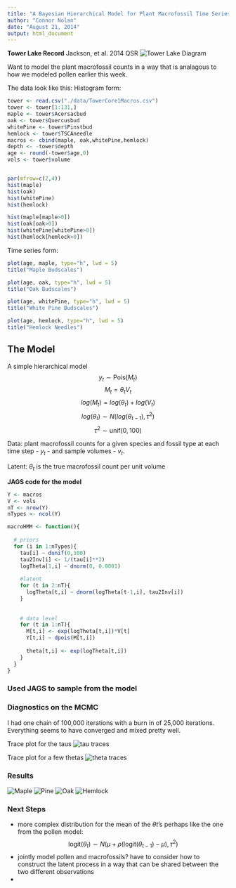 ```yaml
---
title: "A Bayesian Hierarchical Model for Plant Macrofossil Time Series"
author: "Connor Nolan"
date: "August 21, 2014"
output: html_document
---
```


**Tower Lake Record** 
Jackson, et al. 2014 QSR
![Tower Lake Diagram](figures/TowerDiagram.png)

Want to model the plant macrofossil counts in a way that is analagous to how we modeled pollen earlier this week. 

The data look like this:
Histogram form:

```r

tower <- read.csv("./data/TowerCore1Macros.csv")
tower <- tower[1:131,]
maple <- tower$Acersacbud
oak <- tower$Quercusbud
whitePine <- tower$Pinstbud
hemlock <- tower$TSCAneedle
macros <- cbind(maple, oak,whitePine,hemlock)
depth <- -tower$depth
age <- round(-tower$age,0)
vols <- tower$volume


par(mfrow=c(2,4))
hist(maple)
hist(oak)
hist(whitePine)
hist(hemlock)

hist(maple[maple>0])
hist(oak[oak>0])
hist(whitePine[whitePine>0])
hist(hemlock[hemlock>0])

```

Time series form:

```r

plot(age, maple, type="h", lwd = 5)
title("Maple Budscales")

plot(age, oak, type="h", lwd = 5)
title("Oak Budscales")

plot(age, whitePine, type="h", lwd = 5)
title("White Pine Budscales")

plot(age, hemlock, type="h", lwd = 5)
title("Hemlock Needles")

```

## The Model

A simple hierarchical model
$$
y_{t} \sim \mbox{Pois}(M_{t})
$$
$$
M_{t} = \theta_{t}V_{t}
$$
$$
log(M_{t}) = log(\theta_{t}) + log(V_{t})
$$
$$
log(\theta_{t}) \sim N(log(\theta_{t-1}), \tau^{2})
$$
$$
\tau^{2} \sim \mbox{unif}(0,100)
$$


Data: plant macrofossil counts for a given species and fossil type at each time step - $y_{t}$ - and sample volumes - $v_{t}$. 

Latent: $\theta_{t}$ is the true macrofossil count per unit volume


**JAGS code for the model**
```r
Y <- macros
V <- vols
nT <- nrow(Y)
nTypes <- ncol(Y)

macroHMM <- function(){
  
  # priors
  for (i in 1:nTypes){
    tau[i] ~ dunif(0,100)
    tau2Inv[i] <- 1/(tau[i]**2)
    logTheta[1,i] ~ dnorm(0, 0.0001)
    
    #latent
    for (t in 2:nT){
      logTheta[t,i] ~ dnorm(logTheta[t-1,i], tau2Inv[i])
    }
  
    
    # data level
    for (t in 1:nT){
      M[t,i] <- exp(logTheta[t,i])*V[t]
      Y[t,i] ~ dpois(M[t,i])
      
      theta[t,i] <- exp(logTheta[t,i])
    }
  }
}


```


### Used JAGS to sample from the model

### Diagnostics on the MCMC 
I had one chain of 100,000 iterations with a burn in of 25,000 iterations. Everything seems to have converged and mixed pretty well. 

Trace plot for the taus
![tau traces](figures/var-trace.png)

Trace plot for a few thetas
![theta traces](figures/theta-trace.png)


### Results

![Maple](figures/Maple.png)
![Pine](figures/pine.png)
![Oak](figures/oak.png)
![Hemlock](figures/hemlock.png)




### Next Steps

* more complex distribution for the mean of the $\theta{t}$'s perhaps like the one from the pollen model:
$$ 
\mbox{logit}(\theta_t)  \sim  N(\mu + \rho (\mbox{logit}(\theta_{t-1}) - \mu), \tau^2)
$$
* jointly model pollen and macrofossils? have to consider how to construct the latent process in a way that can be shared between the two different observations
* 





  














